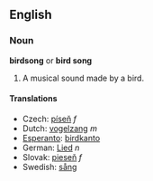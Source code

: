 ==English==
===Noun===
'''birdsong''' or '''bird song'''

#A musical sound made by a bird.

====Translations====

*Czech: [[píseň]] ''f''
*Dutch: [[vogelzang]] ''m''
*[[Esperanto]]: [[birdkanto]]
*German: [[Lied]] ''n''
*Slovak: [[pieseň#Slovak|pieseň]] ''f''
*Swedish: [[sång]]